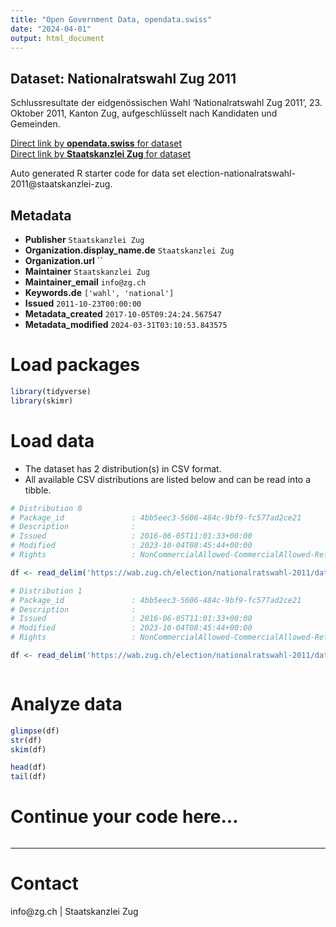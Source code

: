 ```yaml
---
title: "Open Government Data, opendata.swiss"
date: "2024-04-01"
output: html_document
---
```


## Dataset: Nationalratswahl Zug 2011

Schlussresultate der eidgenössischen Wahl 'Nationalratswahl Zug 2011', 23. Oktober 2011, Kanton Zug, aufgeschlüsselt nach Kandidaten und Gemeinden.

[Direct link by **opendata.swiss** for dataset](https://opendata.swiss/de/dataset/nationalratswahl-2011)<br>
[Direct link by **Staatskanzlei Zug** for dataset](https://wab.zug.ch/election/nationalratswahl-2011/data)

Auto generated R starter code for data set election-nationalratswahl-2011@staatskanzlei-zug.

## Metadata

- **Publisher** `Staatskanzlei Zug`
- **Organization.display_name.de** `Staatskanzlei Zug`
- **Organization.url** ``
- **Maintainer** `Staatskanzlei Zug`
- **Maintainer_email** `info@zg.ch`
- **Keywords.de** `['wahl', 'national']`
- **Issued** `2011-10-23T00:00:00`
- **Metadata_created** `2017-10-05T09:24:24.567547`
- **Metadata_modified** `2024-03-31T03:10:53.843575`


# Load packages

```r

library(tidyverse)
library(skimr)

```

# Load data

-   The dataset has 2 distribution(s) in CSV format.
-   All available CSV distributions are listed below and can be read into a tibble.

```r

# Distribution 0
# Package_id               : 4bb5eec3-5606-484c-9bf9-fc577ad2ce21
# Description              : 
# Issued                   : 2016-06-05T11:01:33+00:00
# Modified                 : 2023-10-04T08:45:44+00:00
# Rights                   : NonCommercialAllowed-CommercialAllowed-ReferenceRequired

df <- read_delim('https://wab.zug.ch/election/nationalratswahl-2011/data-csv')

# Distribution 1
# Package_id               : 4bb5eec3-5606-484c-9bf9-fc577ad2ce21
# Description              : 
# Issued                   : 2016-06-05T11:01:33+00:00
# Modified                 : 2023-10-04T08:45:44+00:00
# Rights                   : NonCommercialAllowed-CommercialAllowed-ReferenceRequired

df <- read_delim('https://wab.zug.ch/election/nationalratswahl-2011/data-parties-csv')



```

# Analyze data

```r

glimpse(df)
str(df)
skim(df)

head(df)
tail(df)

```

# Continue your code here...

```r

```

------------------------------------------------------------------------

# Contact

info@zg.ch | Staatskanzlei Zug
